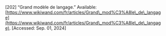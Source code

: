 \[202\]	“Grand modèle de langage.” Available: [https://www.wikiwand.com/fr/articles/Grand\_mod%C3%A8le\_de\_langage](https://www.wikiwand.com/fr/articles/Grand\_mod%C3%A8le\_de\_langage). \[Accessed: Sep. 01, 2024\]